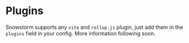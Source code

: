 # Plugins

Snowstorm supports any `vite` and `rollup.js` plugin, just add them in the `plugins` field in your config.
More information following soon.
